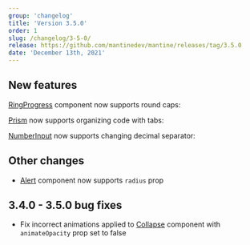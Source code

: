 ```yaml
---
group: 'changelog'
title: 'Version 3.5.0'
order: 1
slug: /changelog/3-5-0/
release: https://github.com/mantinedev/mantine/releases/tag/3.5.0
date: 'December 13th, 2021'
---
```



## New features

[RingProgress](https://mantine.dev/core/ring-progress/) component now supports round caps:

<Demo data={RingProgressDemos.configurator} />

[Prism](https://mantine.dev/others/prism/) now supports organizing code with tabs:

<Demo data={PrismDemos.tabs} />

[NumberInput](https://mantine.dev/core/number-input/) now supports changing decimal separator:

<Demo data={NumberInputDemos.decimalSeparator} />

## Other changes

- [Alert](https://mantine.dev/core/alert/) component now supports `radius` prop

## 3.4.0 - 3.5.0 bug fixes

- Fix incorrect animations applied to [Collapse](https://mantine.dev/core/collapse/) component with `animateOpacity` prop set to false
